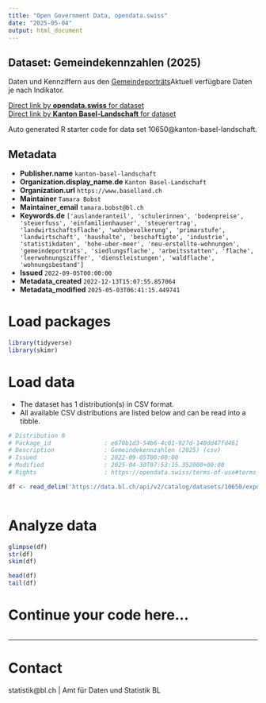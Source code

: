 ```yaml
---
title: "Open Government Data, opendata.swiss"
date: "2025-05-04"
output: html_document
---
```


## Dataset: Gemeindekennzahlen (2025)

Daten und Kennziffern aus den [Gemeindeporträts](https://gemeindeportraets.bl.ch)Aktuell verfügbare Daten je nach Indikator.

[Direct link by **opendata.swiss** for dataset](https://opendata.swiss/de/dataset/gemeindekennzahlen-2022)<br>
[Direct link by **Kanton Basel-Landschaft** for dataset](https://data.bl.ch/explore/dataset/10650/)

Auto generated R starter code for data set 10650@kanton-basel-landschaft.

## Metadata

- **Publisher.name** `kanton-basel-landschaft`
- **Organization.display_name.de** `Kanton Basel-Landschaft`
- **Organization.url** `https://www.baselland.ch`
- **Maintainer** `Tamara Bobst`
- **Maintainer_email** `tamara.bobst@bl.ch`
- **Keywords.de** `['auslanderanteil', 'schulerinnen', 'bodenpreise', 'steuerfuss', 'einfamilienhauser', 'steuerertrag', 'landwirtschaftsflache', 'wohnbevolkerung', 'primarstufe', 'landwirtschaft', 'haushalte', 'beschaftigte', 'industrie', 'statistikdaten', 'hohe-uber-meer', 'neu-erstellte-wohnungen', 'gemeindeportrats', 'siedlungsflache', 'arbeitsstatten', 'flache', 'leerwohnungsziffer', 'dienstleistungen', 'waldflache', 'wohnungsbestand']`
- **Issued** `2022-09-05T00:00:00`
- **Metadata_created** `2022-12-13T15:07:55.857064`
- **Metadata_modified** `2025-05-03T06:41:15.449741`


# Load packages

```r

library(tidyverse)
library(skimr)

```

# Load data

-   The dataset has 1 distribution(s) in CSV format.
-   All available CSV distributions are listed below and can be read into a tibble.

```r

# Distribution 0
# Package_id               : e670b1d3-54b6-4c01-927d-140dd47fd461
# Description              : Gemeindekennzahlen (2025) (csv)
# Issued                   : 2022-09-05T00:00:00
# Modified                 : 2025-04-30T07:53:15.352000+00:00
# Rights                   : https://opendata.swiss/terms-of-use#terms_by

df <- read_delim('https://data.bl.ch/api/v2/catalog/datasets/10650/exports/csv?use_labels=true')



```

# Analyze data

```r

glimpse(df)
str(df)
skim(df)

head(df)
tail(df)

```

# Continue your code here...

```r

```

------------------------------------------------------------------------

# Contact

statistik@bl.ch | Amt für Daten und Statistik BL
